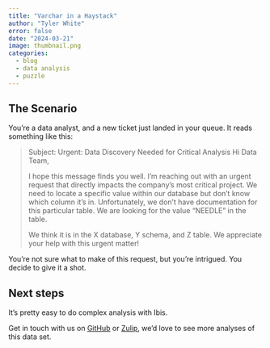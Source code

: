 ```yaml
---
title: "Varchar in a Haystack"
author: "Tyler White"
error: false
date: "2024-03-21"
image: thumbnail.png
categories:
  - blog
  - data analysis
  - puzzle
---
```


## The Scenario

You're a data analyst, and a new ticket just landed in your queue. It reads something like this:

> Subject: Urgent: Data Discovery Needed for Critical Analysis
> Hi Data Team,
> 
> I hope this message finds you well. I'm reaching out with an urgent request 
> that directly impacts the company's most critical project. We need to locate
> a specific value within our database but don't know which column it's in. 
> Unfortunately, we don't have documentation for this particular table. We are 
> looking for the value "NEEDLE" in the table.
> 
> We think it is in the X database, Y schema, and Z table. We appreciate your 
> help with this urgent matter!

You're not sure what to make of this request, but you're intrigued. You decide
to give it a shot.

## Next steps

It's pretty easy to do complex analysis with Ibis. 

Get in touch with us on [GitHub](https://github.com/ibis-project) or
[Zulip](https://ibis-project.zulipchat.com/), we'd love to see more analyses of this
data set.
